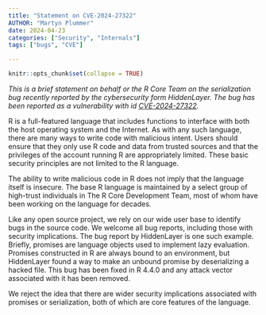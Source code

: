 ```yaml
---
title: "Statement on CVE-2024-27322"
AUTHOR: "Martyn Plummer"
date: 2024-04-23
categories: ["Security", "Internals"]
tags: ["bugs", "CVE"]

---
```


```r
knitr::opts_chunk$set(collapse = TRUE)
```

*This is a brief statement on behalf or the R Core Team on the
serialization bug recently reported by the cybersecurity form
HiddenLayer.  The bug has been reported as a vulnerability with
id [CVE-2024-27322](https://www.cve.org/CVERecord?id=CVE-2024-27322).*

R is a full-featured language that includes functions to interface
with both the host operating system and the Internet. As with any such
language, there are many ways to write code with malicious
intent. Users should ensure that they only use R code and data from
trusted sources and that the privileges of the account running R are
appropriately limited. These basic security principles are not limited
to the R language.

The ability to write malicious code in R does not imply that the
language itself is insecure. The base R language is maintained by a
select group of high-trust individuals in The R Core Development Team,
most of whom have been working on the language for decades.

Like any open source project, we rely on our wide user base to
identify bugs in the source code.  We welcome all bug reports,
including those with security implications. The bug report by
HiddenLayer is one such example. Briefly, promises are language
objects used to implement lazy evaluation. Promises constructed in R
are always bound to an environment, but HiddenLayer found a way to
make an unbound promise by deserializing a hacked file. This bug has
been fixed in R 4.4.0 and any attack vector associated with it has
been removed.

We reject the idea that there are wider security implications
associated with promises or serialization, both of which are core
features of the language.

